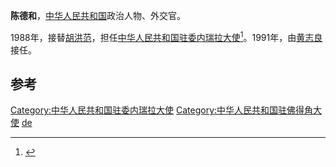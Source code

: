 '''陈德和'''，[[中华人民共和国|中华人民共和国]]政治人物、外交官。

1988年，接替[[胡洪范|胡洪范]]，担任[[中国驻委内瑞拉大使列表|中华人民共和国驻委内瑞拉大使]]<ref>{{cite web|author=中华人民共和国外交部|title=中国驻委内瑞拉历任大使|url=http://www.mfa.gov.cn/chn/pds/ziliao/wjrw/2167/2174/t9293.htm|publisher=中华人民共和国外交部|accessdate=2012-03-09}}</ref>。1991年，由[[黄志良|黄志良]]接任。

== 参考 ==
{{reflist}}
{{start box}}
{{s-dip}}
{{succession box|[[胡洪范|胡洪范]]|[[黄志良|黄志良]]|[[中国驻委内瑞拉大使列表|中华人民共和国驻委内瑞拉大使]]|1988年8月-1991年6月}}
{{succession box|[[宓世衡|宓世衡]]|[[蔣元德|蔣元德]]|[[中國駐佛得角大使列表|中華人民共和國駐佛得角大使]]|1993年9月－1996年5月}}
{{end box}}
{{中国政治人物小作品}}
{{DEFAULTSORT:chen dehe}}
[[Category:中华人民共和国驻委内瑞拉大使|Category:中华人民共和国驻委内瑞拉大使]]
[[Category:中华人民共和国驻佛得角大使|Category:中华人民共和国驻佛得角大使]]
[[Category:陈姓|de]]